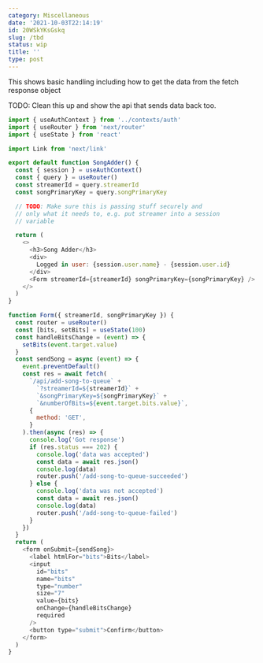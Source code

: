 ```yaml
---
category: Miscellaneous
date: '2021-10-03T22:14:19'
id: 20WSkYKsGskq
slug: /tbd
status: wip
title: ''
type: post
---
```


This shows basic handling including how to get the data from the fetch response object

TODO: Clean this up and show the api that sends data back too. 

```javascript
import { useAuthContext } from '../contexts/auth'
import { useRouter } from 'next/router'
import { useState } from 'react'

import Link from 'next/link'

export default function SongAdder() {
  const { session } = useAuthContext()
  const { query } = useRouter()
  const streamerId = query.streamerId
  const songPrimaryKey = query.songPrimaryKey

  // TODO: Make sure this is passing stuff securely and
  // only what it needs to, e.g. put streamer into a session
  // variable

  return (
    <>
      <h3>Song Adder</h3>
      <div>
        Logged in user: {session.user.name} - {session.user.id}
      </div>
      <Form streamerId={streamerId} songPrimaryKey={songPrimaryKey} />
    </>
  )
}

function Form({ streamerId, songPrimaryKey }) {
  const router = useRouter()
  const [bits, setBits] = useState(100)
  const handleBitsChange = (event) => {
    setBits(event.target.value)
  }
  const sendSong = async (event) => {
    event.preventDefault()
    const res = await fetch(
      `/api/add-song-to-queue` +
        `?streamerId=${streamerId}` +
        `&songPrimaryKey=${songPrimaryKey}` +
        `&numberOfBits=${event.target.bits.value}`,
      {
        method: 'GET',
      }
    ).then(async (res) => {
      console.log('Got response')
      if (res.status === 202) {
        console.log('data was accepted')
        const data = await res.json()
        console.log(data)
        router.push('/add-song-to-queue-succeeded')
      } else {
        console.log('data was not accepted')
        const data = await res.json()
        console.log(data)
        router.push('/add-song-to-queue-failed')
      }
    })
  }
  return (
    <form onSubmit={sendSong}>
      <label htmlFor="bits">Bits</label>
      <input
        id="bits"
        name="bits"
        type="number"
        size="7"
        value={bits}
        onChange={handleBitsChange}
        required
      />
      <button type="submit">Confirm</button>
    </form>
  )
}
```